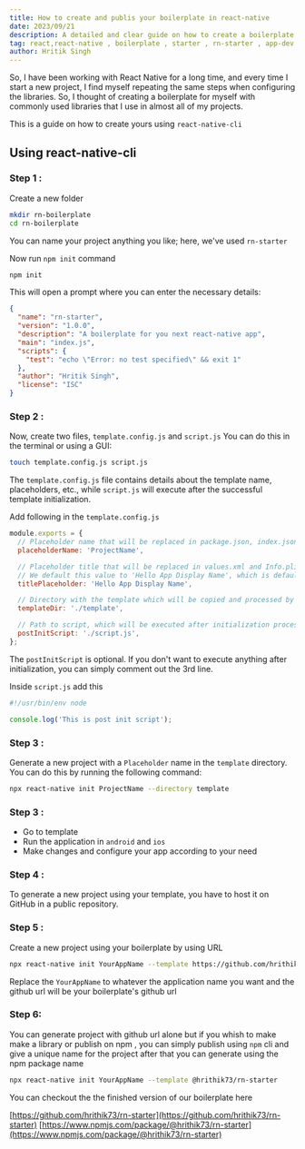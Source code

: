 ```yaml
---
title: How to create and publis your boilerplate in react-native
date: 2023/09/21
description: A detailed and clear guide on how to create a boilerplate
tag: react,react-native , boilerplate , starter , rn-starter , app-dev
author: Hritik Singh
---
```


So, I have been working with React Native for a long time, and every time I start a new project,
I find myself repeating the same steps when configuring the libraries.
So, I thought of creating a boilerplate for myself with commonly used libraries that I use in almost all of my projects.

This is a guide on how to create yours using `react-native-cli`

## Using react-native-cli

### Step 1 :

Create a new folder

```bash
mkdir rn-boilerplate
cd rn-boilerplate
```

You can name your project anything you like; here, we've used `rn-starter`

Now run `npm init` command

```bash
npm init
```

This will open a prompt where you can enter the necessary details:

```json
{
  "name": "rn-starter",
  "version": "1.0.0",
  "description": "A boilerplate for you next react-native app",
  "main": "index.js",
  "scripts": {
    "test": "echo \"Error: no test specified\" && exit 1"
  },
  "author": "Hritik Singh",
  "license": "ISC"
}
```

### Step 2 :

Now, create two files, `template.config.js` and `script.js` You can do this in the terminal or using a GUI:

```bash
touch template.config.js script.js
```

The `template.config.js` file contains details about the template name, placeholders, etc.,
while `script.js` will execute after the successful template initialization.

Add following in the `template.config.js`

```js
module.exports = {
  // Placeholder name that will be replaced in package.json, index.json, android/, ios/ for a project name.
  placeholderName: 'ProjectName',

  // Placeholder title that will be replaced in values.xml and Info.plist with title provided by the user.
  // We default this value to 'Hello App Display Name', which is default placeholder in react-native template.
  titlePlaceholder: 'Hello App Display Name',

  // Directory with the template which will be copied and processed by React Native CLI. Template directory should have package.json with all dependencies specified, including `react-native`.
  templateDir: './template',

  // Path to script, which will be executed after initialization process, but before installing all the dependencies specified in the template. This script runs as a shell script but you can change that (e.g. to Node) by using a shebang (see example custom template).
  postInitScript: './script.js',
};
```

The `postInitScript` is optional. If you don't want to execute anything after initialization,
you can simply comment out the 3rd line.

Inside `script.js` add this

```js
#!/usr/bin/env node

console.log('This is post init script');
```

### Step 3 :

Generate a new project with a `Placeholder` name in the `template` directory.
You can do this by running the following command:

```bash
npx react-native init ProjectName --directory template
```

### Step 3 :

- Go to template
- Run the application in `android` and `ios`
- Make changes and configure your app according to your need

### Step 4 :

To generate a new project using your template, you have to host it on GitHub in a public repository.

### Step 5 :

Create a new project using your boilerplate by using URL

```bash
npx react-native init YourAppName --template https://github.com/hrithik73/rn-starter
```

Replace the `YourAppName` to whatever the application name you want and the github url will be your boilerplate's github url

### Step 6:

You can generate project with github url alone but if you whish to make make a library or publish on npm ,
you can simply publish using `npm` cli and give a unique name for the project after that you can generate using the npm package name

```bash
npx react-native init YourAppName --template @hrithik73/rn-starter
```

You can checkout the the finished version of our boilerplate here

[https://github.com/hrithik73/rn-starter](https://github.com/hrithik73/rn-starter)
[https://www.npmjs.com/package/@hrithik73/rn-starter](https://www.npmjs.com/package/@hrithik73/rn-starter)
